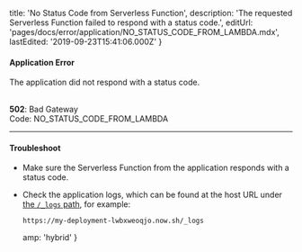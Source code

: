 
  title: 'No Status Code from Serverless Function',
  description:
    'The requested Serverless Function failed to respond with a status code.',
  editUrl: 'pages/docs/error/application/NO_STATUS_CODE_FROM_LAMBDA.mdx',
  lastEdited: '2019-09-23T15:41:06.000Z'
}

#### Application Error

The application did not respond with a status code.

<br />

<Note label={false}>
  <b>502</b>: Bad Gateway
  <br />
  Code: <InlineCode>NO_STATUS_CODE_FROM_LAMBDA</InlineCode>
</Note>

---

#### Troubleshoot

- Make sure the Serverless Function from the application responds with a status code.
- Check the application logs, which can be found at the host URL under [the `/_logs` path](/docs/v2/advanced/concepts/special-paths#logs-view), for example:
  ```
  https://my-deployment-lwbxweoqjo.now.sh/_logs
  ```


  amp: 'hybrid'
}
